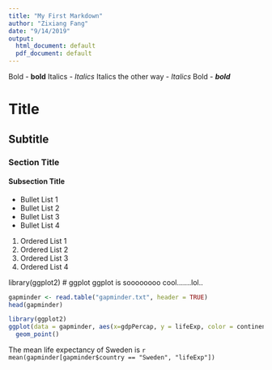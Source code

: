 ```yaml
---
title: "My First Markdown"
author: "Zixiang Fang"
date: "9/14/2019"
output:
  html_document: default
  pdf_document: default
---
```


Bold - **bold**
Italics - _Italics_
Italics the other way - *Italics*
Bold - _**bold**_

# Title
## Subtitle
### Section Title
#### Subsection Title

- Bullet List 1
- Bullet List 2
- Bullet List 3
- Bullet List 4

1. Ordered List 1
1. Ordered List 2
1. Ordered List 3
1. Ordered List 4

library(ggplot2)
# ggplot
ggplot is soooooooo cool.......lol..

```r
gapminder <- read.table("gapminder.txt", header = TRUE)
head(gapminder)

```

```r
library(ggplot2)
ggplot(data = gapminder, aes(x=gdpPercap, y = lifeExp, color = continent))+
  geom_point()
```
  
  The mean life expectancy of Sweden is `r mean(gapminder[gapminder$country == "Sweden", "lifeExp"])`
  
  

